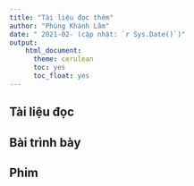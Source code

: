 ```yaml
---
title: "Tài liệu đọc thêm"
author: "Phùng Khánh Lâm"
date: " 2021-02- (cập nhật: `r Sys.Date()`)"
output:
    html_document:
      theme: cerulean
      toc: yes
      toc_float: yes
---
```


## Tài liệu đọc

## Bài trình bày

## Phim
